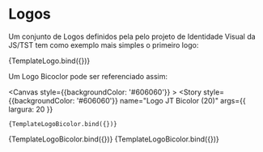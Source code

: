 <!-- Logos.stories.mdx -->



<Meta title="Componentes/Imagens/Logos" />


# Logos

Um conjunto de Logos definidos pela pelo projeto de Identidade Visual da JS/TST tem como exemplo mais simples o primeiro logo:

<Canvas>
  <Story
    name="Logo JT Básico"
    args={{
      largura: 40
    }}
  >
    {TemplateLogo.bind({})}
  </Story>
</Canvas>

Um Logo Bicoclor pode ser referenciado assim:

<Canvas style={{backgroundColor: '#606060'}} >
  <Story
    style={{backgroundColor: '#606060'}}
    name="Logo JT Bicolor (20)"
    args={{
      largura: 20
    }}
  >
    {TemplateLogoBicolor.bind({})}
  </Story>
  <Story
    name="Logo JT Bicolor (40)"
    args={{
      largura: 40
    }}
  >
    {TemplateLogoBicolor.bind({})}
  </Story>
  <Story
    name="Logo JT Bicolor (60)"
    args={{
      largura: 60
    }}
  >
    {TemplateLogoBicolor.bind({})}
  </Story>
</Canvas>
